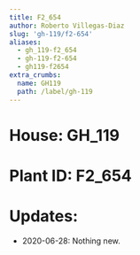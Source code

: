 ```yaml
---
title: F2_654
author: Roberto Villegas-Diaz
slug: 'gh-119/f2-654'
aliases:
  - gh_119-f2_654
  - gh-119-f2-654
  - gh119-f2654
extra_crumbs:
  name: GH119
  path: /label/gh-119
---
```


# **House**: GH_119
# **Plant ID**: F2_654
# **Updates**: 
 - 2020-06-28: Nothing new.
